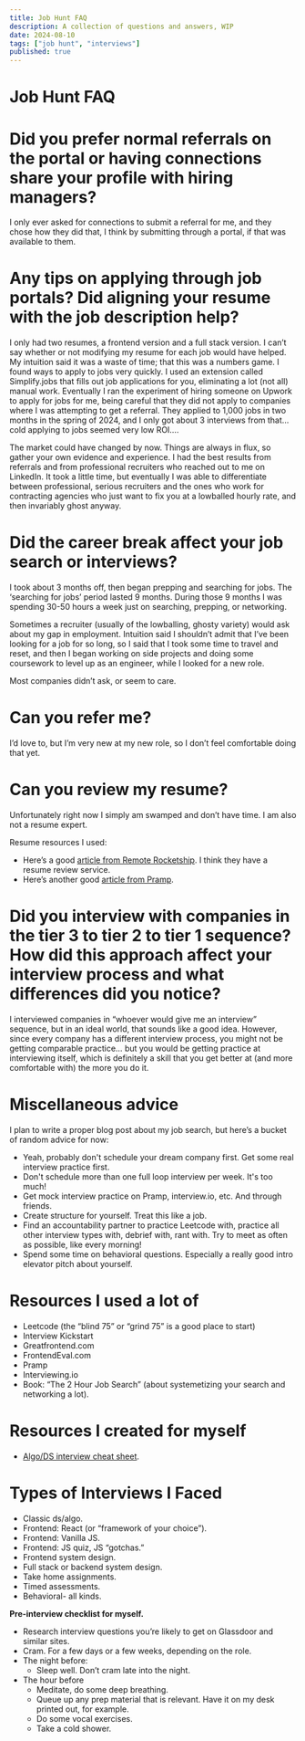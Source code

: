 ```yaml
---
title: Job Hunt FAQ
description: A collection of questions and answers, WIP
date: 2024-08-10
tags: ["job hunt", "interviews"]
published: true
---
```


# Job Hunt FAQ

# **Did you prefer normal referrals on the portal or having connections share your profile with hiring managers?**

I only ever asked for connections to submit a referral for me, and they chose how they did that, I think by submitting through a portal, if that was available to them.

# **Any tips on applying through job portals? Did aligning your resume with the job description help?**

I only had two resumes, a frontend version and a full stack version. I can’t say whether or not modifying my resume for each job would have helped. My intuition said it was a waste of time; that this was a numbers game. I found ways to apply to jobs very quickly. I used an extension called Simplify.jobs that fills out job applications for you, eliminating a lot (not all) manual work. Eventually I ran the experiment of hiring someone on Upwork to apply for jobs for me, being careful that they did not apply to companies where I was attempting to get a referral. They applied to 1,000 jobs in two months in the spring of 2024, and I only got about 3 interviews from that… cold applying to jobs seemed very low ROI….

The market could have changed by now. Things are always in flux, so gather your own evidence and experience. I had the best results from referrals and from professional recruiters who reached out to me on LinkedIn. It took a little time, but eventually I was able to differentiate between professional, serious recruiters and the ones who work for contracting agencies who just want to fix you at a lowballed hourly rate, and then invariably ghost anyway.

# **Did the career break affect your job search or interviews?**

I took about 3 months off, then began prepping and searching for jobs. The ‘searching for jobs’ period lasted 9 months. During those 9 months I was spending 30-50 hours a week just on searching, prepping, or networking.

Sometimes a recruiter (usually of the lowballing, ghosty variety) would ask about my gap in employment. Intuition said I shouldn’t admit that I’ve been looking for a job for so long, so I said that I took some time to travel and reset, and then I began working on side projects and doing some coursework to level up as an engineer, while I looked for a new role.

Most companies didn’t ask, or seem to care.

# **Can you refer me?**

I’d love to, but I’m very new at my new role, so I don’t feel comfortable doing that yet.

# **Can you review my resume?**

Unfortunately right now I simply am swamped and don’t have time. I am also not a resume expert. 

Resume resources I used:

* Here’s a good [article from Remote Rocketship](https://www.remoterocketship.com/advice/guide/software-engineer/resume). I think they have a resume review service.  
* Here’s another good [article from Pramp](https://www.tryexponent.com/blog/software-engineering-resume-checklist?ref=pramp&\_\_s=ifkwh9usmj2od8vq9zeb\&utm\_source=drip-pramp\&utm\_medium=email\&utm\_campaign=Pramp%20Interest%20Campaign\&utm\_content=Here%27s%20the%20resume%20I%20used%20when%20applying%20to%20software%20engineering%20jobs).

# **Did you interview with companies in the tier 3 to tier 2 to tier 1 sequence? How did this approach affect your interview process and what differences did you notice?**

I interviewed companies in “whoever would give me an interview” sequence, but in an ideal world, that sounds like a good idea. However, since every company has a different interview process, you might not be getting comparable practice… but you would be getting practice at interviewing itself, which is definitely a skill that you get better at (and more comfortable with) the more you do it.

# **Miscellaneous advice**

I plan to write a proper blog post about my job search, but here’s a bucket of random advice for now:

* Yeah, probably don't schedule your dream company first. Get some real interview practice first.
* Don't schedule more than one full loop interview per week. It's too much!
* Get mock interview practice on Pramp, interview.io, etc. And through friends.
* Create structure for yourself. Treat this like a job.  
* Find an accountability partner to practice Leetcode with, practice all other interview types with, debrief with, rant with. Try to meet as often as possible, like every morning\!  
* Spend some time on behavioral questions. Especially a really good intro elevator pitch about yourself.

# **Resources I used a lot of**

* Leetcode (the “blind 75” or “grind 75” is a good place to start)  
* Interview Kickstart  
* Greatfrontend.com  
* FrontendEval.com  
* Pramp  
* Interviewing.io  
* Book: “The 2 Hour Job Search” (about systemetizing your search and networking a lot).

# **Resources I created for myself**

* [Algo/DS interview cheat sheet](https://ericbroberg.me/blog/interview-flow-doc).

# **Types of Interviews I Faced**

* Classic ds/algo.  
* Frontend: React (or “framework of your choice”).  
* Frontend: Vanilla JS.  
* Frontend: JS quiz, JS “gotchas.”  
* Frontend system design.  
* Full stack or backend system design.  
* Take home assignments.   
* Timed assessments.   
*  Behavioral- all kinds.

**Pre-interview checklist for myself.**

* Research interview questions you’re likely to get on Glassdoor and similar sites.  
* Cram. For a few days or a few weeks, depending on the role.  
* The night before:  
  * Sleep well. Don’t cram late into the night.  
* The hour before  
  * Meditate, do some deep breathing.  
  * Queue up any prep material that is relevant. Have it on my desk printed out, for example.  
  * Do some vocal exercises.  
  * Take a cold shower.

